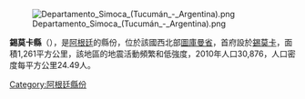 [[Image:Departamento_Simoca_(Tucumán_-_Argentina).png|right]]

'''錫莫卡縣'''（{{lang-es|Departamento Simoca}}），是[[阿根廷|阿根廷]]的縣份，位於該國西北部[[圖庫曼省|圖庫曼省]]，首府設於[[錫莫卡|錫莫卡]]，面積1,261平方公里，該地區的地震活動頻繁和低強度，2010年人口30,876，人口密度每平方公里24.49人。

{{coord|27|15|47|S|65|21|28|W|source:kolossus-eswiki|display=title}}

{{Argentina-geo-stub}}
[[Category:阿根廷縣份|Category:阿根廷縣份]]